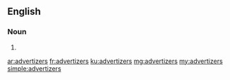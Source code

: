 ==English==

===Noun===
{{head|en|plural}}

# {{plural of|advertizer|lang=en}}

[[ar:advertizers]]
[[fr:advertizers]]
[[ku:advertizers]]
[[mg:advertizers]]
[[my:advertizers]]
[[simple:advertizers]]